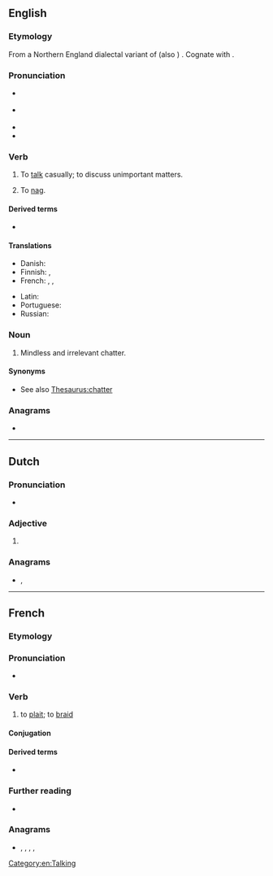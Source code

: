 {{also|Natter|nätter}}
==English==

===Etymology===
From a Northern England dialectal variant of {{m|en|gnatter}} (also {{m|en|knatter}}) {{gloss|"to chatter, grumble; nibble away at"}}. Cognate with {{cog|nds-de|gnattern|t=to mumble, grumble, be grouchy}}.

===Pronunciation===
* {{a|GenAm}} {{IPA|en|/ˈnætɚ/}}
* {{a|RP}} {{IPA|en|/ˈnætə/}}
* {{rhymes|en|ætə(ɹ)}}
* {{hyphenation|en|nat|ter}}

===Verb===
{{en-verb}}

# {{lb|en|colloquial}} To [[talk]] casually; to discuss unimportant matters.
# {{lb|en|Scotland}} To [[nag]].

====Derived terms====
* {{l|en|nattersome}}

====Translations====
{{trans-top|to talk idly}}
* Danish: {{t|da|plapre}}
* Finnish: {{t|fi|pulista}}, {{t+|fi|jutella}}
* French: {{t+|fr|bavarder}}, {{t+|fr|blablater}}, {{t+|fr|papoter}}
{{trans-mid}}
* Latin: {{t|la|garriō}}
* Portuguese: {{t+|pt|tagarelar}}
* Russian: {{t+|ru|болта́ть|n}}
{{trans-bottom}}

===Noun===
{{en-noun}}

# {{lb|en|colloquial}} Mindless and irrelevant chatter.

====Synonyms====
* See also [[Thesaurus:chatter]]

===Anagrams===
* {{anagrams|en|a=aenrtt|Arnett|attern|ratten|tarten|treant}}

[[Category:en:Talking]]

----

==Dutch==

===Pronunciation===
* {{audio|nl|Nl-natter.ogg|Audio}}

===Adjective===
{{head|nl|adjective form}}

# {{nl-adj form of|comp|nat}}

===Anagrams===
* {{l|nl|ratten}}, {{l|nl|tarten}}

----

==French==

===Etymology===
{{suffix|fr|natte|er}}

===Pronunciation===
* {{fr-IPA|pos=v}}

===Verb===
{{fr-verb}}

# to [[plait]]; to [[braid]]

====Conjugation====
{{fr-conj-auto}}

====Derived terms====
* {{l|fr|dénatter}}

===Further reading===
* {{R:TLFi}}

===Anagrams===
* {{l|fr|entrât}}, {{l|fr|ratent}}, {{l|fr|râtent}}, {{l|fr|rentât}}, {{l|fr|tarent}}